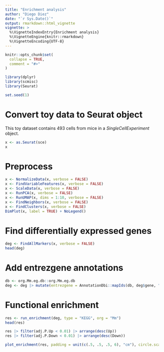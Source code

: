 ```yaml
---
title: "Enrichment analysis"
author: "Diego Diez"
date: "`r Sys.Date()`"
output: rmarkdown::html_vignette
vignette: >
  %\VignetteIndexEntry{Enrichment analysis}
  %\VignetteEngine{knitr::rmarkdown}
  %\VignetteEncoding{UTF-8}
---
```


```r
knitr::opts_chunk$set(
  collapse = TRUE,
  comment = "#>"
)

library(dplyr)
library(scmisc)
library(Seurat)

set.seed(1)
```


# Convert toy data to Seurat object

This toy dataset contains 493 cells from mice in a _SingleCellExperiment_ object.

```r
x <- as.Seurat(sce)
x
```

# Preprocess

```r
x <- NormalizeData(x, verbose = FALSE)
x <- FindVariableFeatures(x, verbose = FALSE)
x <- ScaleData(x, verbose = FALSE)
x <- RunPCA(x, verbose = FALSE)
x <- RunUMAP(x, dims = 1:10, verbose = FALSE)
x <- FindNeighbors(x, verbose = FALSE)
x <- FindClusters(x, verbose = FALSE)
DimPlot(x, label = TRUE) + NoLegend()
```

# Find differentially expressed genes

```r
deg <- FindAllMarkers(x, verbose = FALSE)
head(deg)
```

# Add entrezgene annotations

```r
db <- org.Mm.eg.db::org.Mm.eg.db
deg <- deg |> mutate(entrezgene = AnnotationDbi::mapIds(db, deg$gene, "ENTREZID", "SYMBOL"))
```

# Functional enrichment

```r
res <- run_enrichment(deg, type = "KEGG", org = "Mm")
head(res)
```


```r
res |> filter(adj.P.Up < 0.01) |> arrange(desc(Up))
res |> filter(adj.P.Down < 0.01) |> arrange(desc(Down))
```


```r
plot_enrichment(res, padding = unit(c(.5, .5, .5, 6), "cm"), circle.scale = .15)
```

